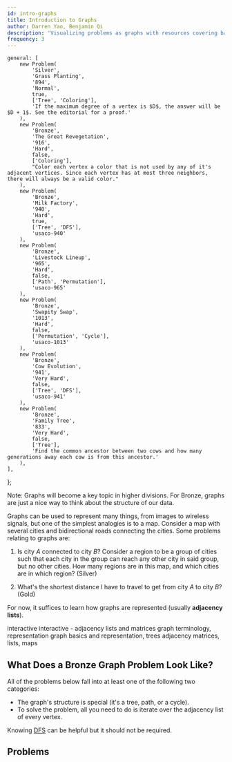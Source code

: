 ```yaml
---
id: intro-graphs
title: Introduction to Graphs
author: Darren Yao, Benjamin Qi
description: 'Visualizing problems as graphs with resources covering basic terminology.'
frequency: 3
---
```


	general: [
		new Problem(
			'Silver',
			'Grass Planting',
			'894',
			'Normal',
			true,
			['Tree', 'Coloring'],
			'If the maximum degree of a vertex is $D$, the answer will be $D + 1$. See the editorial for a proof.'
		),
		new Problem(
			'Bronze',
			'The Great Revegetation',
			'916',
			'Hard',
			false,
			['Coloring'],
			"Color each vertex a color that is not used by any of it's adjacent vertices. Since each vertex has at most three neighbors, there will always be a valid color."
		),
		new Problem(
			'Bronze',
			'Milk Factory',
			'940',
			'Hard',
			true,
			['Tree', 'DFS'],
			'usaco-940'
		),
		new Problem(
			'Bronze',
			'Livestock Lineup',
			'965',
			'Hard',
			false,
			['Path', 'Permutation'],
			'usaco-965'
		),
		new Problem(
			'Bronze',
			'Swapity Swap',
			'1013',
			'Hard',
			false,
			['Permutation', 'Cycle'],
			'usaco-1013'
		),
		new Problem(
			'Bronze',
			'Cow Evolution',
			'941',
			'Very Hard',
			false,
			['Tree', 'DFS'],
			'usaco-941'
		),
		new Problem(
			'Bronze',
			'Family Tree',
			'833',
			'Very Hard',
			false,
			['Tree'],
			'Find the common ancestor between two cows and how many generations away each cow is from this ancestor.'
		),
	],
};

Note: Graphs will become a key topic in higher divisions. For Bronze, graphs are just a nice way to think about the structure of our data.

Graphs can be used to represent many things, from images to wireless signals, but one of the simplest analogies is to a map. Consider a map with several cities and bidirectional roads connecting the cities. Some problems relating to graphs are:

1.  Is city $A$ connected to city $B$? Consider a region to be a group of cities such that each city in the group can reach any other city in said group, but no other cities. How many regions are in this map, and which cities are in which region? (Silver)

2.  What's the shortest distance I have to travel to get from city $A$ to city $B$? (Gold)

For now, it suffices to learn how graphs are represented (usually **adjacency lists**).

<Resources>
	<Resource
		source="CSA"
		title="Introduction to Graphs"
		url="introduction_to_graphs"
		starred
	>
		interactive
	</Resource>
	<Resource
		source="CSA"
		title="Graph Representations"
		url="graph_representation"
		starred
	>
		interactive - adjacency lists and matrices
	</Resource>
	<Resource source="CPH" title="11 - Basics of Graphs" starred>
		graph terminology, representation
	</Resource>
	<Resource source="IUSACO" title="10.1 to 10.3 - Graph Theory">
		graph basics and representation, trees
	</Resource>
	<Resource source="PAPS" title="6.4 - Graphs">
		adjacency matrices, lists, maps
	</Resource>
</Resources>

<!-- <Resource
	source="TC"
	title="Intro to Graphs Section 1"
	url="introduction-to-graphs-and-their-data-structures-section-1"
></Resource> -->

## What Does a Bronze Graph Problem Look Like?

All of the problems below fall into at least one of the following two categories:

- The graph's structure is special (it's a tree, path, or a cycle).
- To solve the problem, all you need to do is iterate over the adjacency list of every vertex.

Knowing [DFS](/silver/dfs) can be helpful but it should not be required.

## Problems

<Problems problems={problems.general} />
